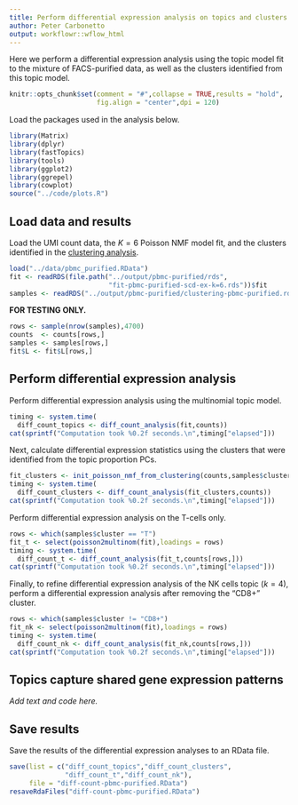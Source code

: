 ```yaml
---
title: Perform differential expression analysis on topics and clusters identified in mixture of FACS-purified PBMC data
author: Peter Carbonetto
output: workflowr::wflow_html
---
```


Here we perform a differential expression analysis using the topic
model fit to the mixture of FACS-purified data, as well as the
clusters identified from this topic model.

```r
knitr::opts_chunk$set(comment = "#",collapse = TRUE,results = "hold",
                      fig.align = "center",dpi = 120)
```

Load the packages used in the analysis below.

```r
library(Matrix)
library(dplyr)
library(fastTopics)
library(tools)
library(ggplot2)
library(ggrepel)
library(cowplot)
source("../code/plots.R")
```

Load data and results
---------------------

Load the UMI count data, the $K = 6$ Poisson NMF model fit, and the
clusters identified in the [clustering analysis](clusters_purified_pbmc.html).

```r
load("../data/pbmc_purified.RData")
fit <- readRDS(file.path("../output/pbmc-purified/rds",
                         "fit-pbmc-purified-scd-ex-k=6.rds"))$fit
samples <- readRDS("../output/pbmc-purified/clustering-pbmc-purified.rds")
```

**FOR TESTING ONLY.**

```r
rows <- sample(nrow(samples),4700)
counts  <- counts[rows,]
samples <- samples[rows,]
fit$L <- fit$L[rows,]
```

Perform differential expression analysis
----------------------------------------

Perform differential expression analysis using the multinomial topic
model.

```r
timing <- system.time(
  diff_count_topics <- diff_count_analysis(fit,counts))
cat(sprintf("Computation took %0.2f seconds.\n",timing["elapsed"]))
```

Next, calculate differential expression statistics using the clusters
that were identified from the topic proportion PCs.

```r
fit_clusters <- init_poisson_nmf_from_clustering(counts,samples$cluster)
timing <- system.time(
  diff_count_clusters <- diff_count_analysis(fit_clusters,counts))
cat(sprintf("Computation took %0.2f seconds.\n",timing["elapsed"]))
```

Perform differential expression analysis on the T-cells only.

```r
rows <- which(samples$cluster == "T")
fit_t <- select(poisson2multinom(fit),loadings = rows)
timing <- system.time(
  diff_count_t <- diff_count_analysis(fit_t,counts[rows,]))
cat(sprintf("Computation took %0.2f seconds.\n",timing["elapsed"]))
```

Finally, to refine differential expression analysis of the NK cells
topic ($k = 4$), perform a differential expression analysis after
removing the "CD8+" cluster.

```r
rows <- which(samples$cluster != "CD8+")
fit_nk <- select(poisson2multinom(fit),loadings = rows)
timing <- system.time(
  diff_count_nk <- diff_count_analysis(fit_nk,counts[rows,]))
cat(sprintf("Computation took %0.2f seconds.\n",timing["elapsed"]))
```

Topics capture shared gene expression patterns
----------------------------------------------

*Add text and code here.*

Save results
------------

Save the results of the differential expression analyses to an RData
file.

```r
save(list = c("diff_count_topics","diff_count_clusters",
              "diff_count_t","diff_count_nk"),
     file = "diff-count-pbmc-purified.RData")
resaveRdaFiles("diff-count-pbmc-purified.RData")
```
